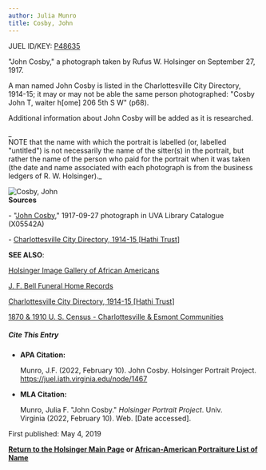 ```yaml
---
author: Julia Munro
title: Cosby, John
---
```

JUEL ID/KEY: [P48635](http://juel.iath.virginia.edu/public_person?person=48635 "P48635")

"John Cosby," a photograph taken by Rufus W. Holsinger on September 27, 1917.  
  

A man named John Cosby is listed in the Charlottesville City Directory, 1914-15; it may or may not be able the same person photographed: "Cosby John T, waiter h\[ome\] 206 5th S W" (p68).  
  

Additional information about John Cosby will be added as it is researched. 

_  
NOTE that the name with which the portrait is labelled (or, labelled "untitled") is not necessarily the name of the sitter(s) in the portrait, but rather the name of the person who paid for the portrait when it was taken (the date and name associated with each photograph is from the business ledgers of R. W. Holsinger)._

![Cosby, John](https://iiif.lib.virginia.edu/iiif/uva-lib:1048567/full/778,561/0/default.jpg "Cosby, John")    
**Sources**

\- "[John Cosby](https://search.lib.virginia.edu/catalog/uva-lib:1048567#?c=0&m=0&s=0&cv=0&xywh=0%2C-56%2C4049%2C3002 "Cosby, John")," 1917-09-27 photograph in UVA Library Catalogue (X05542A) 

\- [Charlottesville City Directory, 1914-15 \[Hathi Trust\]](https://catalog.hathitrust.org/Record/101954103) 

**SEE ALSO**:

[Holsinger Image Gallery of African Americans](http://rwholsingerphotos.org/images.php "Holsinger Image Gallery of African Americans")

[J. F. Bell Funeral Home Records](http://www2.vcdh.virginia.edu/afam/raceandplace/perl_scripts/funeral_search.html "J. F. Bell Funeral Home Database")

[Charlottesville City Directory, 1914-15 \[Hathi Trust\]](https://catalog.hathitrust.org/Record/101954103 "Charlottesville City Directory, 1914-15") 

[1870 & 1910 U. S. Census - Charlottesville & Esmont Communities](http://www2.vcdh.virginia.edu/afam/raceandplace/census/search_both.html "1870 & 1910 U. S. Census: Charlottesville and Esmont Communities")

##### **Cite This Entry**

*   **APA Citation:**
    
    Munro, J.F. (2022, February 10). John Cosby. Holsinger Portrait Project. https://juel.iath.virginia.edu/node/1467
    
*   **MLA Citation:**
    
    Munro, Julia F. "John Cosby." _Holsinger Portrait Project_. Univ. Virginia (2022, February 10). Web. \[Date accessed\].
    

  
First published: May 4, 2019    

[**Return to the Holsinger Main Page**](http://juel.iath.virginia.edu/node/980) **or [African-American Portraiture List of Name](http://juel.iath.virginia.edu/node/996)**